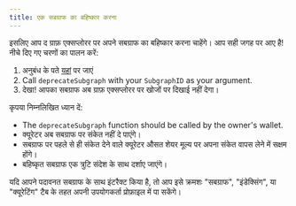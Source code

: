 ```yaml
---
title: एक सबग्राफ का बहिष्कार करना
---
```


इसलिए आप द ग्राफ़ एक्सप्लोरर पर अपने सबग्राफ का बहिष्कार करना चाहेंगे। आप सही जगह पर आए है! नीचे दिए गए चरणों का पालन करें:

1. अनुबंध के पते [यहां](https://etherscan.io/address/0xadca0dd4729c8ba3acf3e99f3a9f471ef37b6825#writeProxyContract) पर जाएं
2. Call `deprecateSubgraph` with your `SubgraphID` as your argument.
3. देखा! आपका सबग्राफ अब ग्राफ़ एक्सप्लोरर पर खोजों पर दिखाई नहीं देगा।

कृपया निम्नलिखित ध्यान दें:

- The `deprecateSubgraph` function should be called by the owner's wallet.
- क्यूरेटर अब सबग्राफ पर संकेत नहीं दे पाएंगे।
- सबग्राफ पर पहले से ही संकेत देने वाले क्यूरेटर औसत शेयर मूल्य पर अपना संकेत वापस लेने में सक्षम होंगे।
- बहिष्कृत सबग्राफ एक त्रुटि संदेश के साथ दर्शाए जाएंगे।

यदि आपने पदावनत सबग्राफ के साथ इंटरैक्ट किया है, तो आप इसे क्रमशः "सबग्राफ", "इंडेक्सिंग", या "क्यूरेटिंग" टैब के तहत अपनी उपयोगकर्ता प्रोफ़ाइल में पा सकेंगे।
